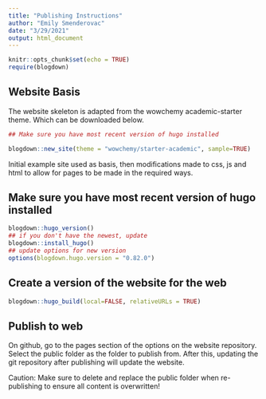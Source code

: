 ```yaml
---
title: "Publishing Instructions"
author: "Emily Smenderovac"
date: "3/29/2021"
output: html_document
---
```


```r
knitr::opts_chunk$set(echo = TRUE)
require(blogdown)
```

## Website Basis

The website skeleton is adapted from the wowchemy academic-starter theme. Which can be downloaded below.

```r
## Make sure you have most recent version of hugo installed

blogdown::new_site(theme = "wowchemy/starter-academic", sample=TRUE)

```

Initial example site used as basis, then modifications made to css, js and html to allow for pages to be made in the required ways.

## Make sure you have most recent version of hugo installed

```r
blogdown::hugo_version()
## if you don't have the newest, update
blogdown::install_hugo()
## update options for new version
options(blogdown.hugo.version = "0.82.0")

```

## Create a version of the website for the web


```r
blogdown::hugo_build(local=FALSE, relativeURLs = TRUE)
```

## Publish to web

On github, go to the pages section of the options on the website repository. Select the public folder as the folder to publish from. After this, updating the git repository after publishing will update the website.

Caution: Make sure to delete and replace the public folder when re-publishing to ensure all content is overwritten!
